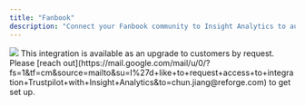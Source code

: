 ```yaml
---
title: "Fanbook"
description: "Connect your Fanbook community to Insight Analytics to automatically import public feedback, comments, and discussions for analysis. Surface insights from power users, superfans, and community conversations in real time."
---
```


<Frame>
  <img
    src="/fanbook.png"
    style={{ width:"100%" }}
  />
</Frame>

<Info>
  This integration is available as an upgrade to customers by request. Please [reach out](https://mail.google.com/mail/u/0/?fs=1&tf=cm&source=mailto&su=I%27d+like+to+request+access+to+integration+Trustpilot+with+Insight+Analytics&to=chun.jiang@reforge.com) to get set up.
</Info>